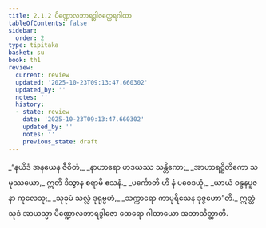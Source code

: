 ```yaml
---
title: 2.1.2 ပိဏ္ဍောလဘာရဒွါဇတ္ထေရဂါထာ
tableOfContents: false
sidebar:
  order: 2
type: tipitaka
basket: su
book: th1
review:
  current: review
  updated: '2025-10-23T09:13:47.660302'
  updated_by: ''
  notes: ''
  history:
  - state: review
    date: '2025-10-23T09:13:47.660302'
    updated_by: ''
    notes: ''
    previous_state: draft
---
```



<ReviewStatus review={frontmatter.review} showDetails={true} />

<HypothesisAnnotation frontmatter={frontmatter} />

<DynamicBreadcrumb />

<Division number="123" book="th1" e="ch" v="19" p="247">

<Paragraph number="277" type="verses" book="th1">
_“နယိဒံ အနယေန ဇီဝိတံ,_  
_နာဟာရော ဟဒယဿ သန္တိကော;_  
_အာဟာရဋ္ဌိတိကော သမုဿယော,_  
ဣတိ ဒိသွာန စရာမိ ဧသနံ._  

</Paragraph>

</Division>
<Division number="124" book="th1" e="ch" v="19" p="247">

<Paragraph number="278" type="verses" book="th1">
_ပင်္ကောတိ ဟိ နံ ပဝေဒယုံ,_  
_ယာယံ ဝန္ဒနပူဇနာ ကုလေသု;_  
_သုခုမံ သလ္လံ ဒုရုဗ္ဗဟံ,_  
_သက္ကာရော ကာပုရိသေန ဒုဇ္ဇဟော”တိ._  

</Paragraph>

<Paragraph number="279" book="th1">
ဣတ္ထံ သုဒံ အာယသ္မာ ပိဏ္ဍောလဘာရဒွါဇော ထေရော ဂါထာယော အဘာသိတ္ထာတိ.
</Paragraph>
</Division>